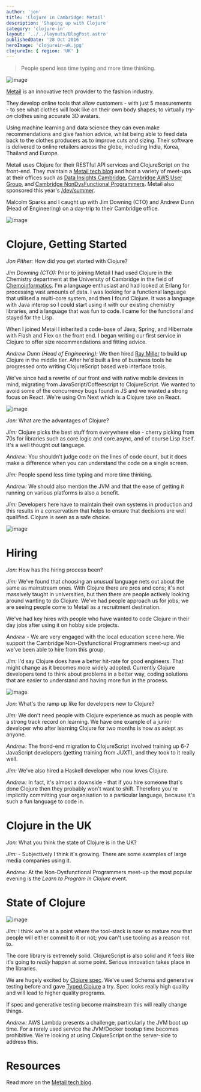 ```yaml
---
author: 'jon'
title: 'Clojure in Cambridge: Metail'
description: 'Shaping up with Clojure'
category: 'clojure-in'
layout: '../../layouts/BlogPost.astro'
publishedDate: '28 Oct 2016'
heroImage: 'clojurein-uk.jpg'
clojureIn: { region: 'UK' }
---
```



> People spend less time typing and more time thinking.


<Image alt='image' src={meh} />

[Metail](http://metail.com/) is an innovative tech provider to the
fashion industry.

They develop online tools that allow customers - with just 5
measurements - to see what clothes will look like on their own body
shapes; to virtually _try-on_ clothes using accurate 3D avatars.

Using machine learning and data science they can even make
recommendations and give fashion advice, whilst being able to feed data
back to the clothes producers as to improve cuts and sizing. Their
software is delivered to online retailers across the globe, including
India, Korea, Thailand and Europe.

Metail uses Clojure for their RESTful API services and ClojureScript on
the front-end. They maintain a [Metail tech
blog](http://tech.metail.com/) and host a variety of meet-ups at their
offices such as [Data Insights
Cambridge](http://www.meetup.com/Data-Insights-Cambridge/), [Cambridge
AWS User Group](http://www.meetup.com/Cambridge-AWS-User-Group/), and
[Cambridge NonDysFunctional
Programmers](http://www.meetup.com/Cambridge-NonDysFunctional-Programmers/).
Metail also sponsored this year's
[/dev/summer](http://devcycles.net/2016/summer/).

Malcolm Sparks and I caught up with Jim Downing (CTO) and Andrew Dunn
(Head of Engineering) on a day-trip to their Cambridge office.


<Image alt='image' src={me} />

# Clojure, Getting Started

_Jon Pither:_ How did you get started with Clojure?

_Jim Downing (CTO):_ Prior to joining Metail I had used Clojure in the
Chemistry department at the University of Cambridge in the field of
[Chemoinformatics](http://www.c-inf.net/). I'm a language enthusiast and
had looked at Erlang for processing vast amounts of data. I was looking
for a functional language that utilised a multi-core system, and then I
found Clojure. It was a language with Java interop so I could start
using it with our existing chemistry libraries, and a language that was
fun to code. I came for the functional and stayed for the Lisp.

When I joined Metail I inherited a code-base of Java, Spring, and
Hibernate with Flash and Flex on the front end. I began writing our
first service in Clojure to offer size recommendations and fitting
advice.

_Andrew Dunn (Head of Engineering):_ We then hired [Ray
Miller](https://github.com/ray1729) to build up Clojure in the middle
tier. After he'd built a line of business tools he progressed onto
writing ClojureScript based web interface tools.

We've since had a rewrite of our front end with native mobile devices in
mind, migrating from JavaScript/Coffeescript to ClojureScript. We wanted
to avoid some of the concurrency bugs found in JS and we wanted a strong
focus on React. We're using Om Next which is a Clojure take on React.


<Image alt='image' src={chap} />

_Jon:_ What are the advantages of Clojure?

_Jim:_ Clojure picks the best stuff from everywhere else - cherry
picking from 70s for libraries such as core.logic and core.async, and of
course Lisp itself. It's a well thought out language.

_Andrew:_ You shouldn't judge code on the lines of code count, but it
does make a difference when you can understand the code on a single
screen.

_Jim:_ People spend less time typing and more time thinking.

_Andrew:_ We should also mention the JVM and that the ease of getting it
running on various platforms is also a benefit.

_Jim:_ Developers here have to maintain their own systems in production
and this results in a conservatism that helps to ensure that decisions
are well qualified. Clojure is seen as a safe choice.


<Image alt='image' src={met} />

# Hiring

_Jon:_ How has the hiring process been?

_Jim:_ We've found that choosing an _unusual_ language nets out about
the same as mainstream ones. With Clojure there are pros and cons; it's
not massively taught in universities, but then there are people actively
looking around wanting to do Clojure. We've had people approach us for
jobs; we are seeing people come to Metail as a recruitment destination.

We've had key hires with people who have wanted to code Clojure in their
day jobs after using it on hobby side projects.

_Andrew_ - We are very engaged with the local education scene here. We
support the Cambridge Non-Dysfunctional Programmers meet-up and we've
been able to hire from this group.

_Jim:_ I'd say Clojure does have a better hit-rate for good engineers.
That might change as it becomes more widely adopted. Currently Clojure
developers tend to think about problems in a better way, coding
solutions that are easier to understand and having more fun in the
process.


<Image alt='image' src={metm} />

_Jon:_ What's the ramp up like for developers new to Clojure?

_Jim:_ We don't need people with Clojure experience as much as people
with a strong track record on learning. We have one example of a junior
developer who after learning Clojure for two months is now as adept as
anyone.

_Andrew:_ The frond-end migration to ClojureScript involved training up
6-7 JavaScript developers (getting training from JUXT), and they took to
it really well.

_Jim:_ We've also hired a Haskell developer who now loves Clojure.

_Andrew:_ In fact, it's almost a downside - that if you hire someone
that's done Clojure then they probably won't want to shift. Therefore
you're implicitly committing your organisation to a particular language,
because it's such a fun language to code in.

# Clojure in the UK

_Jon:_ What you think the state of Clojure is in the UK?

_Jim:_ - Subjectively I think it's growing. There are some examples of
large media companies using it.

_Andrew:_ At the Non-Dysfunctional Programmers meet-up the most popular
evening is the _Learn to Program in Clojure_ event.

# State of Clojure


<Image alt='image' src={hick} />

_Jim:_ I think we're at a point where the tool-stack is now so mature
now that people will either commit to it or not; you can't use tooling
as a reason not to.

The core library is extremely solid. ClojureScript is also solid and it
feels like it's going to _really_ happen at some point. Serious
innovation takes place in the libraries.

We are hugely excited by [Clojure spec](http://clojure.org/about/spec).
We've used Schema and generative testing before and gave [Typed
Clojure](http://typedclojure.org/) a try. Spec looks really high quality
and will lead to higher quality programs.

If spec and generative testing become mainstream this will really change
things.

_Andrew:_ AWS Lambda presents a challenge, particularly the JVM boot up
time. For a rarely used service the JVM/Docker bootup time becomes
prohibitive. We're looking at using ClojureScript on the server-side to
address this.

# Resources

Read more on the [Metail tech blog](http://tech.metail.com/).
